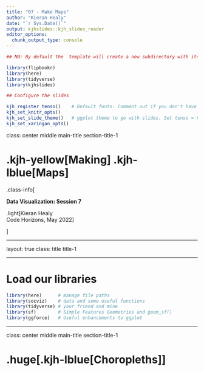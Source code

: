 ```yaml
---
title: "07 - Make Maps"
author: "Kieran Healy"
date: "`r Sys.Date()`"
output: kjhslides::kjh_slides_reader
editor_options: 
  chunk_output_type: console
---
```


```r
## NB: By default the  template will create a new subdirectory with its files inside.
```


```r
library(flipbookr)
library(here)
library(tidyverse)
library(kjhslides)
```


```r
## Configure the slides

kjh_register_tenso()    # Default fonts. Comment out if you don't have Tenso and Berkeley fonts.
kjh_set_knitr_opts()    
kjh_set_slide_theme()   # ggplot theme to go with slides. Set tenso = FALSE if necessary.
kjh_set_xaringan_opts()

```



class: center middle main-title section-title-1

# .kjh-yellow[Making] .kjh-lblue[Maps]

.class-info[

**Data Visualization: Session 7**

.light[Kieran Healy<br>
Code Horizons, May 2022
]

]

---

layout: true
class: title title-1

---

# Load our libraries

```r
library(here)      # manage file paths
library(socviz)    # data and some useful functions
library(tidyverse) # your friend and mine
library(sf)        # Simple Features Geometries and geom_sf()
library(ggforce)   # Useful enhancements to ggplot
```

---

class: center middle main-title section-title-1

# .huge[.kjh-lblue[Choropleths]]



